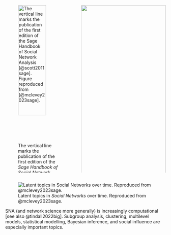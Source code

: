 ##

:::: {.columns}
::: {.column width="45%"}
![The vertical line marks the publication of the first edition of the<br>*Sage Handbook of Social Network Analysis* [[@scott2011sage]]{.nord-light}.<br>Figure reproduced from [[@mclevey2023sage]]{.nord-light}.](media/social_networks_over_time.png){#fig-social_networks_over_time width=80%}
:::

::: {.column width="55%"}
![](media/SHSNA-Contents.png){width=100%}
:::
::::

<!--
##

![Latent topics in all articles published in *Social Networks*.<br>Reproduced from [@mclevey2023sage]{.nord-light}.](media/mclevey_scott_carrington_sna_topic_bipartite.png){#fig-mclevey_scott_carrington_sna_topic_bipartite width=80%}

::: {.notes}
This is a **bipartite network** of documents [(left side of @fig-mclevey_scott_carrington_sna_topic_bipartite)]{.nord-light} and words [(right side of @fig-mclevey_scott_carrington_sna_topic_bipartite)]{.nord-light}.

It's a type of network-based topic model that exploits the shared mathematical foundations of [LDA-style generative topic models]{.kn-blue} on the one hand and [generative models of network structure]{.kn-pink} on the other [[@gerlach2018network]]{.nord-light}. I'll have more to say about this later.
:::

 -->

##

![Latent topics in *Social Networks* over time. Reproduced from [@mclevey2023sage]{.nord-light}.](media/mclevey_scott_carrington_sna_topic_heatmap.png){#fig-mclevey_scott_carrington_sna_topic_heatmap}

SNA (and network science more generally) is [increasingly computational]{.kn-pink} [[see also @tindall2022big]]{.nord-light}. Subgroup analysis, clustering, multilevel models, statistical modelling, Bayesian inference, and social influence are especially important topics.
